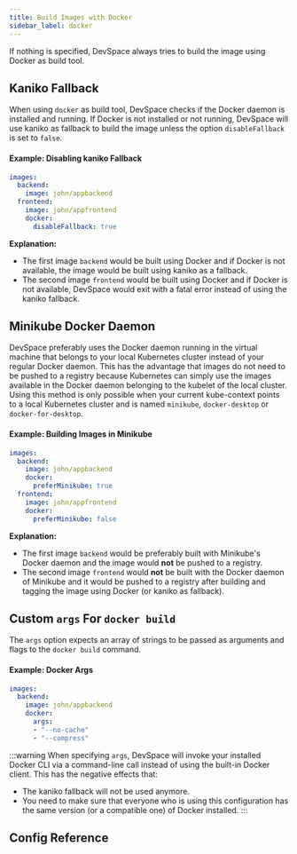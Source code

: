 ```yaml
---
title: Build Images with Docker
sidebar_label: docker
---
```




If nothing is specified, DevSpace always tries to build the image using Docker as build tool.


## Kaniko Fallback
When using `docker` as build tool, DevSpace checks if the Docker daemon is installed and running. If Docker is not installed or not running, DevSpace will use kaniko as fallback to build the image unless the option `disableFallback` is set to `false`.

#### Example: Disabling kaniko Fallback
```yaml
images:
  backend:
    image: john/appbackend
  frontend:
    image: john/appfrontend
    docker:
      disableFallback: true
```
**Explanation:**  
- The first image `backend` would be built using Docker and if Docker is not available, the image would be built using kaniko as a fallback.
- The second image `frontend` would be built using Docker and if Docker is not available, DevSpace would exit with a fatal error instead of using the kaniko fallback.


## Minikube Docker Daemon
DevSpace preferably uses the Docker daemon running in the virtual machine that belongs to your local Kubernetes cluster instead of your regular Docker daemon. This has the advantage that images do not need to be pushed to a registry because Kubernetes can simply use the images available in the Docker daemon belonging to the kubelet of the local cluster. Using this method is only possible when your current kube-context points to a local Kubernetes cluster and is named `minikube`, `docker-desktop` or `docker-for-desktop`.

#### Example: Building Images in Minikube
```yaml
images:
  backend:
    image: john/appbackend
    docker:
      preferMinikube: true
  frontend:
    image: john/appfrontend
    docker:
      preferMinikube: false
```
**Explanation:**  
- The first image `backend` would be preferably built with Minikube's Docker daemon and the image would **not** be pushed to a registry.
- The second image `frontend` would **not** be built with the Docker daemon of Minikube and it would be pushed to a registry after building and tagging the image using Docker (or kaniko as fallback).


## Custom `args` For `docker build`
The `args` option expects an array of strings to be passed as arguments and flags to the `docker build` command.

#### Example: Docker Args
```yaml
images:
  backend:
    image: john/appbackend
    docker:
      args:
      - "--no-cache"
      - "--compress"
```

:::warning
When specifying `args`, DevSpace will invoke your installed Docker CLI via a command-line call instead of using the built-in Docker client. This has the negative effects that:
- The kaniko fallback will not be used anymore.
- You need to make sure that everyone who is using this configuration has the same version (or a compatible one) of Docker installed.
:::


## Config Reference

<ConfigPartial/>
